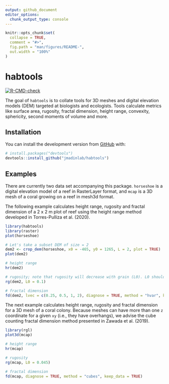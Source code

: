 ```yaml
---
output: github_document
editor_options: 
  chunk_output_type: console
---
```


<!-- README.md is generated from README.Rmd. Please edit that file -->

```r
knitr::opts_chunk$set(
  collapse = TRUE,
  comment = "#>",
  fig.path = "man/figures/README-",
  out.width = "100%"
)
```

# habtools

<!-- badges: start -->
[![R-CMD-check](https://github.com/jmadinlab/habtools/actions/workflows/R-CMD-check.yaml/badge.svg)](https://github.com/jmadinlab/habtools/actions/workflows/R-CMD-check.yaml)
<!-- badges: end -->

The goal of `habtools` is to collate tools for 3D meshes and digital elevation models (DEM) targeted at biologists and ecologists. Tools calculate metrics like surface area, rugosity, fractal dimension, height range, convexity, sphericity, second moments of volume and more. 

## Installation

You can install the development version from [GitHub](https://github.com/) with:

``` r
# install.packages("devtools")
devtools::install_github("jmadinlab/habtools")
```

## Examples

There are currently two data set accompanying this package. `horseshoe` is a digital elevation model of a reef in RasterLayer format, and `mcap` is a 3D mesh of a coral growing on a reef in mesh3d format. 

The following example calculates height range, rugosity and fractal dimension of a 2 x 2 m plot of reef using the height range method developed in Torres-Pulliza et al. (2020).

```r
library(habtools)
library(raster)
plot(horseshoe)

# Let's take a subset DEM of size = 2
dem2 <- crop_dem(horseshoe, x0 = -465, y0 = 1265, L = 2, plot = TRUE)
plot(dem2)

# height range
hr(dem2)

# rugosity; note that rugosity will decrease with grain (L0). L0 should always be equal to or greater than the resolution (in this example, the resolution = 0.01). 
rg(dem2, L0 = 0.1)

# fractal dimension
fd(dem2, lvec = c(0.25, 0.5, 1, 2), diagnose = TRUE, method = "hvar", keep_data = TRUE)

```

The next example calculates height range, rugosity and fractal dimension for a 3D mesh of a coral colony. Because meshes can have more than one `z` coordinate for a given `xy` (i.e., they have overhangs), we advise the cube counting fractal dimension method presented in Zawada et al. (2019).

```r
library(rgl)
plot3d(mcap)

# height range
hr(mcap)

# rugosity
rg(mcap, L0 = 0.045)

# fractal dimension
fd(mcap, diagnose = TRUE, method = "cubes", keep_data = TRUE)

```



